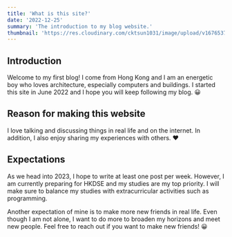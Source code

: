```yaml
---
title: 'What is this site?'
date: '2022-12-25'
summary: 'The introduction to my blog website.'
thumbnail: 'https://res.cloudinary.com/cktsun1031/image/upload/v1676537463/cktidy.xyz/IMG_20220731_192358_zcaatq.jpg'
---
```


## Introduction

Welcome to my first blog! I come from Hong Kong and I am an energetic boy who loves architecture, especially computers and buildings. I started this site in June 2022 and I hope you will keep following my blog. 😀

## Reason for making this website

I love talking and discussing things in real life and on the internet. In addition, I also enjoy sharing my experiences with others. ❤️

## Expectations

As we head into 2023, I hope to write at least one post per week. However, I am currently preparing for HKDSE and my studies are my top priority. I will make sure to balance my studies with extracurricular activities such as programming.

Another expectation of mine is to make more new friends in real life. Even though I am not alone, I want to do more to broaden my horizons and meet new people. Feel free to reach out if you want to make new friends! 😀

